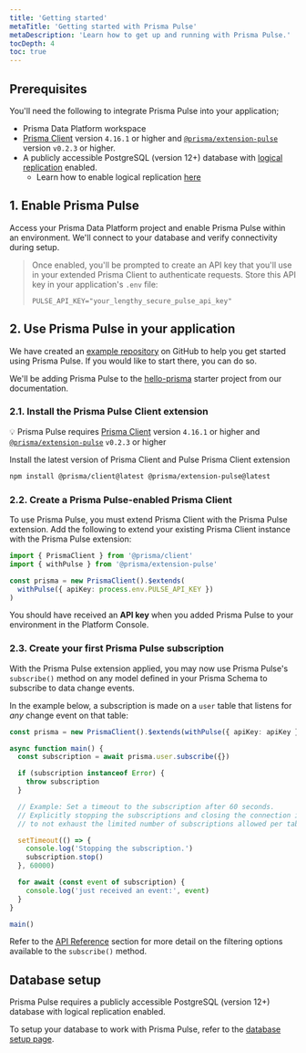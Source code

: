 ```yaml
---
title: 'Getting started'
metaTitle: 'Getting started with Prisma Pulse'
metaDescription: 'Learn how to get up and running with Prisma Pulse.'
tocDepth: 4
toc: true
---
```


<TopBlock></TopBlock>

## Prerequisites

You'll need the following to integrate Prisma Pulse into your application;

- Prisma Data Platform workspace
- [Prisma Client](/orm/prisma-client) version `4.16.1` or higher and [`@prisma/extension-pulse`](https://www.npmjs.com/package/@prisma/extension-pulse) version `v0.2.3` or higher.
- A publicly accessible PostgreSQL (version 12+) database with [logical replication](https://www.postgresql.org/docs/current/logical-replication-quick-setup.html) enabled.
  - Learn how to enable logical replication [here](/pulse/database-setup/general-database-instructions#enable-logical-replication)

## 1. Enable Prisma Pulse

Access your Prisma Data Platform project and enable Prisma Pulse within an environment. We'll connect to your database and verify connectivity during setup.

> Once enabled, you'll be prompted to create an API key that you'll use in your extended Prisma Client to authenticate requests. Store this API key in your application's `.env` file:
>
> ```env file=.env
> PULSE_API_KEY="your_lengthy_secure_pulse_api_key"
> ```

## 2. Use Prisma Pulse in your application

<Admonition type="info">

We have created an [example repository](https://github.com/prisma/pulse-starter) on GitHub to help you get started using Prisma Pulse. If you would like to start there, you can do so.

</Admonition>

We'll be adding Prisma Pulse to the [hello-prisma](/getting-started/setup-prisma/start-from-scratch/relational-databases-typescript-postgresql) starter project from our documentation.

### 2.1. Install the Prisma Pulse Client extension

<Admonition>

💡 Prisma Pulse requires [Prisma Client](/orm/prisma-client) version `4.16.1` or higher and [`@prisma/extension-pulse`](https://www.npmjs.com/package/@prisma/extension-pulse) `v0.2.3` or higher

</Admonition>

Install the latest version of Prisma Client and Pulse Prisma Client extension

```bash
npm install @prisma/client@latest @prisma/extension-pulse@latest
```

### 2.2. Create a Prisma Pulse-enabled Prisma Client

To use Prisma Pulse, you must extend Prisma Client with the Prisma Pulse extension.
Add the following to extend your existing Prisma Client instance with the Prisma Pulse extension:

```ts
import { PrismaClient } from '@prisma/client'
import { withPulse } from '@prisma/extension-pulse'

const prisma = new PrismaClient().$extends(
  withPulse({ apiKey: process.env.PULSE_API_KEY })
)
```

<Admonition type="info">

You should have received an **API key** when you added Prisma Pulse to your environment in the Platform Console.

</Admonition>

### 2.3. Create your first Prisma Pulse subscription

With the Prisma Pulse extension applied, you may now use Prisma Pulse's `subscribe()` method on any model defined in your Prisma Schema to subscribe to data change events.

In the example below, a subscription is made on a `user` table that listens for _any_ change event on that table:

```ts
const prisma = new PrismaClient().$extends(withPulse({ apiKey: apiKey }))

async function main() {
  const subscription = await prisma.user.subscribe({})

  if (subscription instanceof Error) {
    throw subscription
  }

  // Example: Set a timeout to the subscription after 60 seconds.
  // Explicitly stopping the subscriptions and closing the connection is needed
  // to not exhaust the limited number of subscriptions allowed per table.

  setTimeout(() => {
    console.log('Stopping the subscription.')
    subscription.stop()
  }, 60000)

  for await (const event of subscription) {
    console.log('just received an event:', event)
  }
}

main()
```

<Admonition type="info">

Refer to the [API Reference](/pulse/api-reference) section for more detail on the filtering options available to the `subscribe()` method.

</Admonition>

## Database setup

<Admonition>

Prisma Pulse requires a publicly accessible PostgreSQL (version 12+) database with logical replication enabled.

</Admonition>

To setup your database to work with Prisma Pulse, refer to the [database setup page](/pulse/database-setup).
